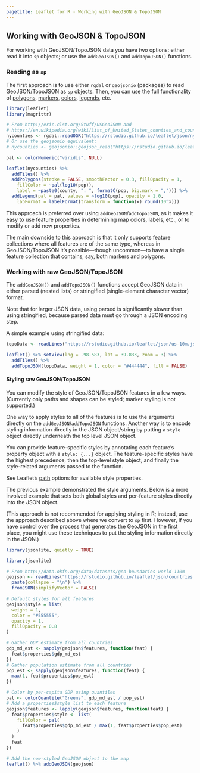 ```yaml
---
pagetitle: Leaflet for R - Working with GeoJSON & TopoJSON
---
```


## Working with GeoJSON & TopoJSON

For working with GeoJSON/TopoJSON data you have two options: either read it into `sp` objects; or use the `addGeoJSON()` and `addTopoJSON()` functions.

### Reading as `sp`

The first approach is to use either `rgdal` or `geojsonio` (packages) to read GeoJSON/TopoJSON as `sp` objects. Then, you can use the full functionality of [polygons](shapes.html), [markers](markers.html), [colors](colors.html), [legends](legends.html), etc.

```r
library(leaflet)
library(magrittr)
```

```r
# From http://eric.clst.org/Stuff/USGeoJSON and
# https://en.wikipedia.org/wiki/List_of_United_States_counties_and_county_equivalents
nycounties <- rgdal::readOGR("https://rstudio.github.io/leaflet/json/nycounties.geojson") 
# Or use the geojsonio equivalent:
# nycounties <- geojsonio::geojson_read("https://rstudio.github.io/leaflet/json/nycounties.geojson", what = "sp") 

pal <- colorNumeric("viridis", NULL)

leaflet(nycounties) %>%
  addTiles() %>%
  addPolygons(stroke = FALSE, smoothFactor = 0.3, fillOpacity = 1,
    fillColor = ~pal(log10(pop)),
    label = ~paste0(county, ": ", formatC(pop, big.mark = ","))) %>%
  addLegend(pal = pal, values = ~log10(pop), opacity = 1.0,
    labFormat = labelFormat(transform = function(x) round(10^x)))
```

This approach is preferred over using `addGeoJSON`/`addTopoJSON`, as it makes it easy to use feature properties in determining map colors, labels, etc., or to modify or add new properties.

The main downside to this approach is that it only supports feature collections where all features are of the same type, whereas in GeoJSON/TopoJSON it's possible—though uncommon—to have a single feature collection that contains, say, both markers and polygons.

### Working with raw GeoJSON/TopoJSON

The `addGeoJSON()` and `addTopoJSON()` functions accept GeoJSON data in either parsed (nested lists) or stringified (single-element character vector) format.

Note that for larger JSON data, using parsed is significantly slower than using stringified, because parsed data must go through a JSON encoding step.

A simple example using stringified data:

```r
topoData <- readLines("https://rstudio.github.io/leaflet/json/us-10m.json") %>% paste(collapse = "\n") 

leaflet() %>% setView(lng = -98.583, lat = 39.833, zoom = 3) %>%
  addTiles() %>%
  addTopoJSON(topoData, weight = 1, color = "#444444", fill = FALSE)
```

#### Styling raw GeoJSON/TopoJSON

You can modify the style of GeoJSON/TopoJSON features in a few ways. (Currently only paths and shapes can be styled; marker styling is not supported.)

One way to apply styles to all of the features is to use the arguments directly on the `addGeoJSON`/`addTopoJSON` functions. Another way is to encode styling information directly in the JSON object/string by putting a `style` object directly underneath the top level JSON object.

You can provide feature-specific styles by annotating each feature's property object with a `style: {...}` object. The feature-specific styles have the highest precedence, then the top-level style object, and finally the style-related arguments passed to the function.

See Leaflet's [path](https://leafletjs.com/reference.html#path-options) options for available style properties.

The previous example demonstrated the style arguments. Below is a more involved example that sets both global styles and per-feature styles directly into the JSON object.

(This approach is not recommended for applying styling in R; instead, use the approach described above where we convert to `sp` first. However, if you have control over the process that generates the GeoJSON in the first place, you might use these techniques to put the styling information directly in the JSON.)

```r
library(jsonlite, quietly = TRUE)
```
```r
library(jsonlite)

# From http://data.okfn.org/data/datasets/geo-boundaries-world-110m
geojson <- readLines("https://rstudio.github.io/leaflet/json/countries.geojson", warn = FALSE) %>%
  paste(collapse = "\n") %>%
  fromJSON(simplifyVector = FALSE)

# Default styles for all features
geojson$style = list(
  weight = 1,
  color = "#555555",
  opacity = 1,
  fillOpacity = 0.8
)

# Gather GDP estimate from all countries
gdp_md_est <- sapply(geojson$features, function(feat) {
  feat$properties$gdp_md_est
})
# Gather population estimate from all countries
pop_est <- sapply(geojson$features, function(feat) {
  max(1, feat$properties$pop_est)
})

# Color by per-capita GDP using quantiles
pal <- colorQuantile("Greens", gdp_md_est / pop_est)
# Add a properties$style list to each feature
geojson$features <- lapply(geojson$features, function(feat) {
  feat$properties$style <- list(
    fillColor = pal(
      feat$properties$gdp_md_est / max(1, feat$properties$pop_est)
    )
  )
  feat
})

# Add the now-styled GeoJSON object to the map
leaflet() %>% addGeoJSON(geojson)
```
